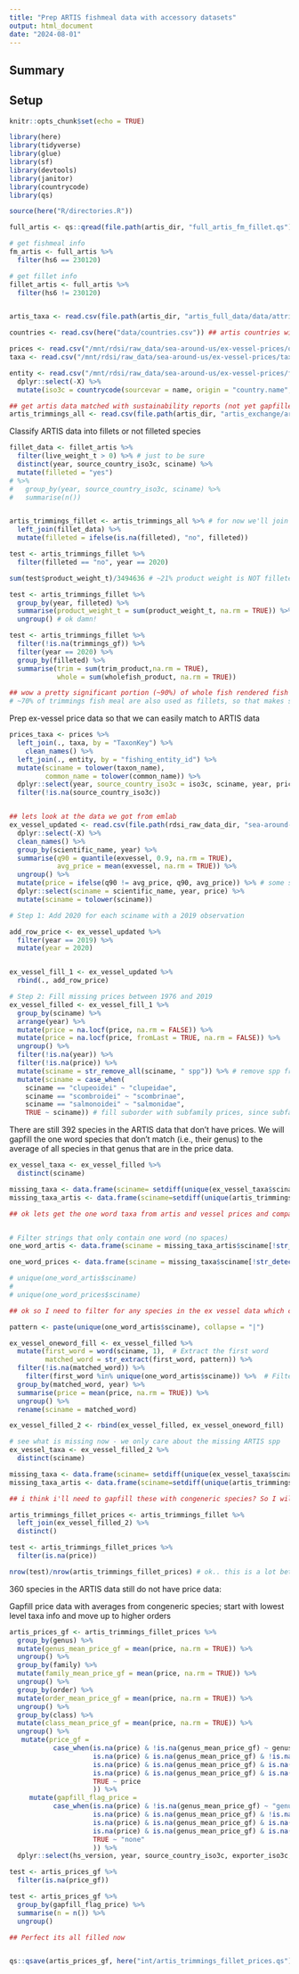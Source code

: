 ```yaml
---
title: "Prep ARTIS fishmeal data with accessory datasets"
output: html_document
date: "2024-08-01"
---
```


## Summary


## Setup

```r
knitr::opts_chunk$set(echo = TRUE)

library(here)
library(tidyverse)
library(glue)
library(sf)
library(devtools)
library(janitor)
library(countrycode)
library(qs)

source(here("R/directories.R"))

full_artis <- qs::qread(file.path(artis_dir, "full_artis_fm_fillet.qs"))

# get fishmeal info
fm_artis <- full_artis %>% 
  filter(hs6 == 230120)

# get fillet info
fillet_artis <- full_artis %>%
  filter(hs6 != 230120)


artis_taxa <- read.csv(file.path(artis_dir, "artis_full_data/data/attribute tables/sciname.csv")) ## read in attribute table with common names

countries <- read.csv(here("data/countries.csv")) ## artis countries with info

prices <- read.csv("/mnt/rdsi/raw_data/sea-around-us/ex-vessel-prices/outputFMFO2021-03-12.csv")
taxa <- read.csv("/mnt/rdsi/raw_data/sea-around-us/ex-vessel-prices/taxa.csv")

entity <- read.csv("/mnt/rdsi/raw_data/sea-around-us/ex-vessel-prices/fishing_entity.csv") %>%
  dplyr::select(-X) %>%
  mutate(iso3c = countrycode(sourcevar = name, origin = "country.name", destination = "iso3c"))

## get artis data matched with sustainability reports (not yet gapfilled)
artis_trimmings_all <- read.csv(file.path(artis_dir, "artis_exchange/artis_fishmeal_trimmings_not_gf.csv"))


```

Classify ARTIS data into fillets or not filleted species

```r
fillet_data <- fillet_artis %>% 
  filter(live_weight_t > 0) %>% # just to be sure
  distinct(year, source_country_iso3c, sciname) %>%
  mutate(filleted = "yes") 
# %>%
#   group_by(year, source_country_iso3c, sciname) %>%
#   summarise(n())


artis_trimmings_fillet <- artis_trimmings_all %>% # for now we'll join on year and species
  left_join(fillet_data) %>%
  mutate(filleted = ifelse(is.na(filleted), "no", filleted))

test <- artis_trimmings_fillet %>%
  filter(filleted == "no", year == 2020)

sum(test$product_weight_t)/3494636 # ~21% product weight is NOT filleted.. that's not much! This means the majority of fishmeal comes from filleted species, which is counter to what I would imagine...

test <- artis_trimmings_fillet %>% 
  group_by(year, filleted) %>%
  summarise(product_weight_t = sum(product_weight_t, na.rm = TRUE)) %>%
  ungroup() # ok damn! 

test <- artis_trimmings_fillet %>%
  filter(!is.na(trimmings_gf)) %>%
  filter(year == 2020) %>%
  group_by(filleted) %>%
  summarise(trim = sum(trim_product,na.rm = TRUE), 
            whole = sum(wholefish_product, na.rm = TRUE)) 

## wow a pretty significant portion (~90%) of whole fish rendered fish meal is from species used for fillets, so maybe our assumption isn't right!! 
# ~70% of trimmings fish meal are also used as fillets, so that makes sense

```


Prep ex-vessel price data so that we can easily match to ARTIS data 

```r
prices_taxa <- prices %>% 
  left_join(., taxa, by = "TaxonKey") %>%
    clean_names() %>%
  left_join(., entity, by = "fishing_entity_id") %>%
  mutate(sciname = tolower(taxon_name),
         common_name = tolower(common_name)) %>%
  dplyr::select(year, source_country_iso3c = iso3c, sciname, year, price2010usd_mean, price2010usd_ci) %>%
  filter(!is.na(source_country_iso3c)) 


## lets look at the data we got from emlab
ex_vessel_updated <- read.csv(file.path(rdsi_raw_data_dir, "sea-around-us/ex-vessel-prices/exvessel_price_database_1976_2019.csv")) %>%
  dplyr::select(-X) %>%
  clean_names() %>%
  group_by(scientific_name, year) %>%
  summarise(q90 = quantile(exvessel, 0.9, na.rm = TRUE),
            avg_price = mean(exvessel, na.rm = TRUE)) %>%
  ungroup() %>% 
  mutate(price = ifelse(q90 != avg_price, q90, avg_price)) %>% # some species have multiple prices, so we will take the 90th quantile if there are multiple, otherwise, the mean (which is just the price, because these only have 1 observation)
  dplyr::select(sciname = scientific_name, year, price) %>%
  mutate(sciname = tolower(sciname))

# Step 1: Add 2020 for each sciname with a 2019 observation

add_row_price <- ex_vessel_updated %>%
  filter(year == 2019) %>%
  mutate(year = 2020)


ex_vessel_fill_1 <- ex_vessel_updated %>%
  rbind(., add_row_price)

# Step 2: Fill missing prices between 1976 and 2019
ex_vessel_filled <- ex_vessel_fill_1 %>%
  group_by(sciname) %>%
  arrange(year) %>%
  mutate(price = na.locf(price, na.rm = FALSE)) %>%
  mutate(price = na.locf(price, fromLast = TRUE, na.rm = FALSE)) %>%
  ungroup() %>%
  filter(!is.na(year)) %>%
  filter(!is.na(price)) %>%
  mutate(sciname = str_remove_all(sciname, " spp")) %>% # remove spp from sciname as ARTIS does not have these
  mutate(sciname = case_when(
    sciname == "clupeoidei" ~ "clupeidae",
    sciname == "scombroidei" ~ "scombrinae",
    sciname == "salmonoidei" ~ "salmonidae",
    TRUE ~ sciname)) # fill suborder with subfamily prices, since subfamily is in ARTIS


```

There are still 392 species in the ARTIS data that don't have prices. We will gapfill the one word species that don't match (i.e., their genus) to the average of all species in that genus that are in the price data.


```r
ex_vessel_taxa <- ex_vessel_filled %>%
  distinct(sciname)

missing_taxa <- data.frame(sciname= setdiff(unique(ex_vessel_taxa$sciname), unique(artis_trimmings_fillet$sciname))) # 453 spp
missing_taxa_artis <- data.frame(sciname=setdiff(unique(artis_trimmings_fillet$sciname), unique(ex_vessel_taxa$sciname))) # 392 spp

## ok lets get the one word taxa from artis and vessel prices and compare


# Filter strings that only contain one word (no spaces)
one_word_artis <- data.frame(sciname = missing_taxa_artis$sciname[!str_detect(missing_taxa_artis$sciname, "\\s")])

one_word_prices <- data.frame(sciname = missing_taxa$sciname[!str_detect(missing_taxa$sciname, "\\s")])

# unique(one_word_artis$sciname)
# 
# unique(one_word_prices$sciname)

## ok so I need to filter for any species in the ex vessel data which contain the one word artis species, extract those as their sciname, group by sciname and year, and take an average price

pattern <- paste(unique(one_word_artis$sciname), collapse = "|")

ex_vessel_oneword_fill <- ex_vessel_filled %>%
  mutate(first_word = word(sciname, 1),  # Extract the first word
         matched_word = str_extract(first_word, pattern)) %>%
  filter(!is.na(matched_word)) %>%
    filter(first_word %in% unique(one_word_artis$sciname)) %>%  # Filter for exact matches
  group_by(matched_word, year) %>%
  summarise(price = mean(price, na.rm = TRUE)) %>%
  ungroup() %>%
  rename(sciname = matched_word)

ex_vessel_filled_2 <- rbind(ex_vessel_filled, ex_vessel_oneword_fill)

# see what is missing now - we only care about the missing ARTIS spp
ex_vessel_taxa <- ex_vessel_filled_2 %>%
  distinct(sciname)

missing_taxa <- data.frame(sciname= setdiff(unique(ex_vessel_taxa$sciname), unique(artis_trimmings_fillet$sciname))) # 453 spp
missing_taxa_artis <- data.frame(sciname=setdiff(unique(artis_trimmings_fillet$sciname), unique(ex_vessel_taxa$sciname))) # 360 spp

## i think i'll need to gapfill these with congeneric species? So I will need to get their high order taxanomic info and make averages from those. ARTIS has that info

artis_trimmings_fillet_prices <- artis_trimmings_fillet %>%
  left_join(ex_vessel_filled_2) %>%
  distinct()

test <- artis_trimmings_fillet_prices %>%
  filter(is.na(price))

nrow(test)/nrow(artis_trimmings_fillet_prices) # ok.. this is a lot better! Only missing prices for ~13% of observations... There is definitely some gapfilling i can do... will gapfill based on higher order taxanomic information, like they do in Butt et al trait paper

```

360 species in the ARTIS data still do not have price data:

Gapfill price data with averages from congeneric species; start with lowest level taxa info and move up to higher orders

```r

artis_prices_gf <- artis_trimmings_fillet_prices %>%
  group_by(genus) %>%
  mutate(genus_mean_price_gf = mean(price, na.rm = TRUE)) %>%
  ungroup() %>%
  group_by(family) %>%
  mutate(family_mean_price_gf = mean(price, na.rm = TRUE)) %>%
  ungroup() %>%
  group_by(order) %>%
  mutate(order_mean_price_gf = mean(price, na.rm = TRUE)) %>%
  ungroup() %>%
  group_by(class) %>%
  mutate(class_mean_price_gf = mean(price, na.rm = TRUE)) %>%
  ungroup() %>%
   mutate(price_gf = 
           case_when(is.na(price) & !is.na(genus_mean_price_gf) ~ genus_mean_price_gf,
                     is.na(price) & is.na(genus_mean_price_gf) & !is.na(family_mean_price_gf) ~ family_mean_price_gf, 
                     is.na(price) & is.na(genus_mean_price_gf) & is.na(family_mean_price_gf) & !is.na(order_mean_price_gf) ~ order_mean_price_gf,
                     is.na(price) & is.na(genus_mean_price_gf) & is.na(family_mean_price_gf) & is.na(order_mean_price_gf) & !is.na(class_mean_price_gf) ~ class_mean_price_gf,
                     TRUE ~ price
                     )) %>%
     mutate(gapfill_flag_price = 
           case_when(is.na(price) & !is.na(genus_mean_price_gf) ~ "genus",
                     is.na(price) & is.na(genus_mean_price_gf) & !is.na(family_mean_price_gf) ~ "family", 
                     is.na(price) & is.na(genus_mean_price_gf) & is.na(family_mean_price_gf) & !is.na(order_mean_price_gf) ~ "order",
                     is.na(price) & is.na(genus_mean_price_gf) & is.na(family_mean_price_gf) & is.na(order_mean_price_gf) & !is.na(class_mean_price_gf) ~ "class",
                     TRUE ~ "none"
                     )) %>%
  dplyr::select(hs_version, year, source_country_iso3c, exporter_iso3c, importer_iso3c, dom_source, sciname, habitat, method, product_weight_t, live_weight_t, common_name, trim_prop_gf_flag = method_gf, trimmings_gf, wholefish_gf, trim_prop_gf, filleted, price_gf, gapfill_flag_price)

test <- artis_prices_gf %>%
  filter(is.na(price_gf))

test <- artis_prices_gf %>%
  group_by(gapfill_flag_price) %>%
  summarise(n = n()) %>%
  ungroup()

## Perfect its all filled now


qs::qsave(artis_prices_gf, here("int/artis_trimmings_fillet_prices.qs")) 


```





